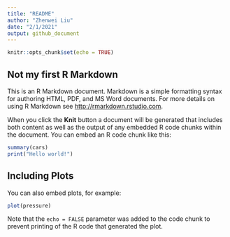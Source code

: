 ```yaml
---
title: "README"
author: "Zhenwei Liu"
date: "2/1/2021"
output: github_document
---
```


```r
knitr::opts_chunk$set(echo = TRUE)
```


## Not my first R Markdown


This is an R Markdown document. Markdown is a simple formatting syntax for authoring HTML, PDF, and MS Word documents. For more details on using R Markdown see <http://rmarkdown.rstudio.com>.

When you click the **Knit** button a document will be generated that includes both content as well as the output of any embedded R code chunks within the document. You can embed an R code chunk like this:

```r
summary(cars)
print("Hello world!")
```

## Including Plots

You can also embed plots, for example:

```r
plot(pressure)
```

Note that the `echo = FALSE` parameter was added to the code chunk to prevent printing of the R code that generated the plot.
